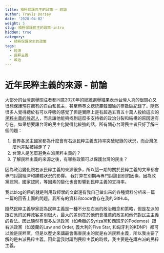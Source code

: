 ```yaml
---
title: 積極保護民主的政策 – 前論
author: Travis Dorsey
date: '2020-04-02'
weight: 5
slug: 積極保護民主的政策-intro
hidden: true
category:
  - 積極保護民主的政策
tags:
  - 經濟
  - 民粹主義
  - 政治
---
```


# 近年民粹主義的來源 - 前論
大部分的台灣選舉關注者都同意2020年的總統選舉結果表示台灣人真的很關心又很想保護現在擁有的自由和民主，甚至蔡英文總統贏韓國瑜的票數破紀錄了。隨然很多人覺得總於有可以呼吸的感覺了但是實際上是有超過五百五十萬人投給這次的[民粹主義的候選人](https://www.bloomberg.com/graphics/2020-taiwan-election-results/)，而且讓他能夠找到這麼多支持者的政治分裂和結構的原因還有存在。如果想要讓台灣的民主化變得比較強的話，所有關心台灣民主者只好了解三個問題：

1.  世界各民主國家都為什麼會有右派民粹主義支持率突破紀錄的狀況，而台灣怎麼也差點被掃走了？
2.  台灣人是怎麼避免右派民粹主義的？
3.  了解民粹主義的來源之後，有哪些政策可以保護台灣的民主？

因為政治變化跟右派民粹主義的來源很多，所以這一期的關於民粹主義的文章都會專門討論經濟和媒體狀況的影響。 我打算在別期再專門討論到別的因素，因為政黨認同，國家認同，等因素的變化也會影響到民粹主義的支持率。

我此blog的目的就是利用政經學的文獻還有我自己做出來的各種資料分析來一篇一篇的回答上面的問題。我所有的資料和code會存在我的GitHub。

隨然民粹主義學家認為民粹主義是一種不分左右派的政治概念和策略，但是左派的跟右派的民粹政客差別很大，最大的差別在於他們會推薦的政策和他們對民主主義的看法。因此隨然有很多左派政黨（如希臘的Syriza黨和西班牙的Podemos）跟右派政黨（如波蘭的Law and Order, 義大利的Five Star, 和匈牙利的KDNP）都可以說是民粹黨，但是以歷史來講最會傷害民主的就是右派民粹主義，所以我主要了解的是右派民粹主義。因此當我討論到民粹主義的時候，我主要是在講右派的民粹主義。

